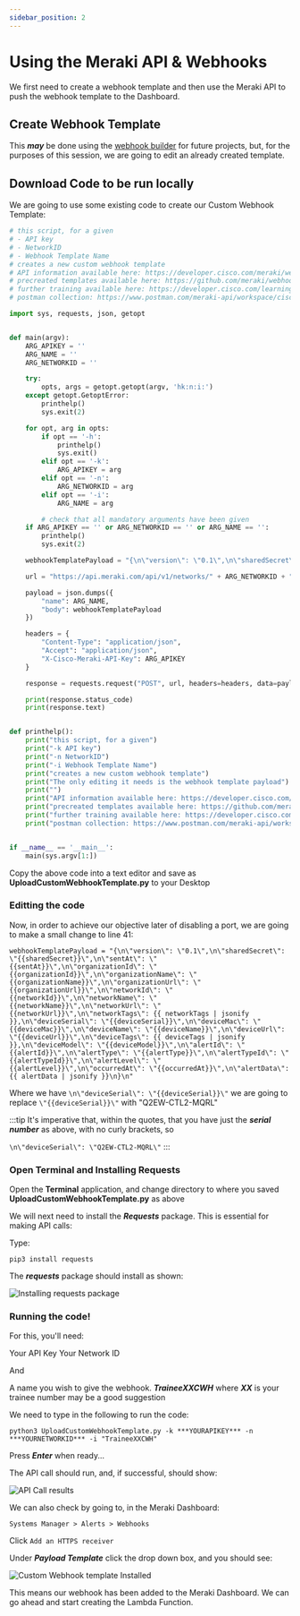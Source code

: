 ```yaml
---
sidebar_position: 2
---
```


# Using the Meraki API & Webhooks

We first need to create a webhook template and then use the Meraki API to push the webhook template to the Dashboard.

## Create Webhook Template

This **_may_** be done using the [webhook builder](https://webhook-builder-vpfmunhy6a-uc.a.run.app/) for future projects, but, for the purposes of this session, we are going to edit an already created template.

## Download Code to be run locally

We are going to use some existing code to create our Custom Webhook Template:

```python title='UploadCustomWebhookTemplate.py' showLineNumbers
# this script, for a given
# - API key
# - NetworkID
# - Webhook Template Name
# creates a new custom webhook template
# API information available here: https://developer.cisco.com/meraki/webhooks/#!custom-payload-templates-overview
# precreated templates available here: https://github.com/meraki/webhook-payload-templates
# further training available here: https://developer.cisco.com/learning/labs/meraki-webhook-template-editor-intro/create-your-custom-webhook-template/
# postman collection: https://www.postman.com/meraki-api/workspace/cisco-meraki-s-public-workspace/collection/897512-c65299ed-39a5-4b02-bb4e-933c738bfcdf?action=share&creator=897512&ctx=documentation

import sys, requests, json, getopt


def main(argv):
    ARG_APIKEY = ''
    ARG_NAME = ''
    ARG_NETWORKID = ''

    try:
        opts, args = getopt.getopt(argv, 'hk:n:i:')
    except getopt.GetoptError:
        printhelp()
        sys.exit(2)

    for opt, arg in opts:
        if opt == '-h':
            printhelp()
            sys.exit()
        elif opt == '-k':
            ARG_APIKEY = arg
        elif opt == '-n':
            ARG_NETWORKID = arg
        elif opt == '-i':
            ARG_NAME = arg

        # check that all mandatory arguments have been given
    if ARG_APIKEY == '' or ARG_NETWORKID == '' or ARG_NAME == '':
        printhelp()
        sys.exit(2)

    webhookTemplatePayload = "{\n\"version\": \"0.1\",\n\"sharedSecret\": \"{{sharedSecret}}\",\n\"sentAt\": \"{{sentAt}}\",\n\"organizationId\": \"{{organizationId}}\",\n\"organizationName\": \"{{organizationName}}\",\n\"organizationUrl\": \"{{organizationUrl}}\",\n\"networkId\": \"{{networkId}}\",\n\"networkName\": \"{{networkName}}\",\n\"networkUrl\": \"{{networkUrl}}\",\n\"networkTags\": {{ networkTags | jsonify }},\n\"deviceSerial\": \"{{deviceSerial}}\",\n\"deviceMac\": \"{{deviceMac}}\",\n\"deviceName\": \"{{deviceName}}\",\n\"deviceUrl\": \"{{deviceUrl}}\",\n\"deviceTags\": {{ deviceTags | jsonify }},\n\"deviceModel\": \"{{deviceModel}}\",\n\"alertId\": \"{{alertId}}\",\n\"alertType\": \"{{alertType}}\",\n\"alertTypeId\": \"{{alertTypeId}}\",\n\"alertLevel\": \"{{alertLevel}}\",\n\"occurredAt\": \"{{occurredAt}}\",\n\"alertData\": {{ alertData | jsonify }}\n}\n"

    url = "https://api.meraki.com/api/v1/networks/" + ARG_NETWORKID + "/webhooks/payloadTemplates"

    payload = json.dumps({
        "name": ARG_NAME,
        "body": webhookTemplatePayload
    })

    headers = {
        "Content-Type": "application/json",
        "Accept": "application/json",
        "X-Cisco-Meraki-API-Key": ARG_APIKEY
    }

    response = requests.request("POST", url, headers=headers, data=payload)

    print(response.status_code)
    print(response.text)


def printhelp():
    print("this script, for a given")
    print("-k API key")
    print("-n NetworkID")
    print("-i Webhook Template Name")
    print("creates a new custom webhook template")
    print("The only editing it needs is the webhook template payload")
    print("")
    print("API information available here: https://developer.cisco.com/meraki/webhooks/#!custom-payload-templates-overview")
    print("precreated templates available here: https://github.com/meraki/webhook-payload-templates")
    print("further training available here: https://developer.cisco.com/learning/labs/meraki-webhook-template-editor-intro/create-your-custom-webhook-template/")
    print("postman collection: https://www.postman.com/meraki-api/workspace/cisco-meraki-s-public-workspace/collection/897512-c65299ed-39a5-4b02-bb4e-933c738bfcdf?action=share&creator=897512&ctx=documentation")


if __name__ == '__main__':
    main(sys.argv[1:])
```

Copy the above code into a text editor and save as **UploadCustomWebhookTemplate.py** to your Desktop

### Editting the code

Now, in order to achieve our objective later of disabling a port, we are going to make a small change to line 41:

```
webhookTemplatePayload = "{\n\"version\": \"0.1\",\n\"sharedSecret\": \"{{sharedSecret}}\",\n\"sentAt\": \"{{sentAt}}\",\n\"organizationId\": \"{{organizationId}}\",\n\"organizationName\": \"{{organizationName}}\",\n\"organizationUrl\": \"{{organizationUrl}}\",\n\"networkId\": \"{{networkId}}\",\n\"networkName\": \"{{networkName}}\",\n\"networkUrl\": \"{{networkUrl}}\",\n\"networkTags\": {{ networkTags | jsonify }},\n\"deviceSerial\": \"{{deviceSerial}}\",\n\"deviceMac\": \"{{deviceMac}}\",\n\"deviceName\": \"{{deviceName}}\",\n\"deviceUrl\": \"{{deviceUrl}}\",\n\"deviceTags\": {{ deviceTags | jsonify }},\n\"deviceModel\": \"{{deviceModel}}\",\n\"alertId\": \"{{alertId}}\",\n\"alertType\": \"{{alertType}}\",\n\"alertTypeId\": \"{{alertTypeId}}\",\n\"alertLevel\": \"{{alertLevel}}\",\n\"occurredAt\": \"{{occurredAt}}\",\n\"alertData\": {{ alertData | jsonify }}\n}\n"
```

Where we have `\n\"deviceSerial\": \"{{deviceSerial}}\"` we are going to replace `\"{{deviceSerial}}\"` with \"Q2EW-CTL2-MQRL\"

:::tip
It's imperative that, within the quotes, that you have just the **_serial number_** as above, with no curly brackets, so

`\n\"deviceSerial\": \"Q2EW-CTL2-MQRL\"`
:::

### Open Terminal and Installing Requests

Open the **Terminal** application, and change directory to where you saved **UploadCustomWebhookTemplate.py** as above

We will next need to install the **_Requests_** package. This is essential for making API calls:

Type:

`pip3 install requests`

The **_requests_** package should install as shown:

![Installing requests package](../img/meraki/03-installingRequests.png)

### Running the code!

For this, you'll need:

Your API Key
Your Network ID

And

A name you wish to give the webhook. **_TraineeXXCWH_** where **_XX_** is your trainee number may be a good suggestion

We need to type in the following to run the code:

`python3 UploadCustomWebhookTemplate.py -k ***YOURAPIKEY*** -n ***YOURNETWORKID*** -i "TraineeXXCWH"`

Press **_Enter_** when ready...

The API call should run, and, if successful, should show:

![API Call results](../img/meraki/04-SuccessfulAPICall.png)

We can also check by going to, in the Meraki Dashboard:

`Systems Manager > Alerts > Webhooks`

Click `Add an HTTPS receiver`

Under **_Payload Template_** click the drop down box, and you should see:

![Custom Webhook template Installed](../img/meraki/05-CustomWHTInstalled.png)

This means our webhook has been added to the Meraki Dashboard. We can go ahead and start creating the Lambda Function.
